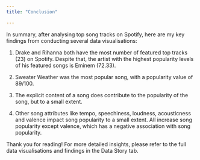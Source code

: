 ```yaml
---
title: "Conclusion"

---
```




In summary, after analysing top song tracks on Spotify, here are my key findings from conducting several data visualisations:

1.  Drake and Rihanna both have the most number of featured top tracks (23) on Spotify. Despite that, the artist with the highest popularity levels of his featured songs is Eminem (72.33).

2.  Sweater Weather was the most popular song, with a popularity value of 89/100.

3.  The explicit content of a song does contribute to the popularity of the song, but to a small extent.

4.  Other song attributes like tempo, speechiness, loudness, acousticness and valence impact song popularity to a small extent. All increase song popularity except valence, which has a negative association with song popularity.

Thank you for reading! For more detailed insights, please refer to the full data visualisations and findings in the Data Story tab.
